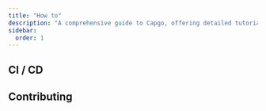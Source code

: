 ```yaml
---
title: "How to"
description: "A comprehensive guide to Capgo, offering detailed tutorials, insightful tips, and advanced techniques to enhance your effective usage of the platform"
sidebar:
  order: 1
---
```



<LinkCard
	title="How version works in Capgo"
	description="capgo.app"
	href="https://capgo.app/blog/how-version-work-in-capgo/"
/>

<LinkCard
	title="How to release major version in Capgo"
	description="capgo.app"
	href="https://capgo.app/blog/how-to-release-major-version-in-capgo/"
/>

<LinkCard
	title="How to send specific update to one user or a group"
	description="capgo.app"
	href="https://capgo.app/blog/how-to-send-specific-version-to-users/"
/>


## CI / CD


<LinkCard
	title="Automatic build and release with GitHub Actions"
	description="capgo.app"
	href="https://capgo.app/blog/automatic-build-and-release-with-github-actions/"
/>

<LinkCard
	title="Manage development and production build with GitHub Actions"
	description="capgo.app"
	href="https://capgo.app/blog/automatic-build-and-release-with-github-actions/"
/>

## Contributing


<LinkCard
	title="Contributing to Capgo open source"
	description="github.com"
	href="https://github.com/Cap-go/capgo/blob/main/CONTRIBUTING.md"
/>
